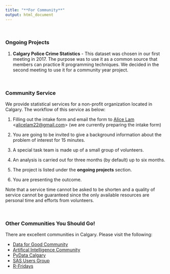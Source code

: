 ```yaml
---
title: "**For Community**"
output: html_document
---
```


<br>

### **Ongoing Projects**

1. **Calgary Police Crime Statistics** - This dataset was chosen in our first meeting in 2017.  The purpose was to use it as a common source that members can practice R programming techniques.  We decided in the second meeting to use it for a community year project.  


<br>


### **Community Service**

We provide statistical services for a non-profit organization located in Calgary.  The workflow of this service as below:

1. Filling out the intake form and email the form to [Alice Lam](https://www.linkedin.com/in/alice-lam-71796238/){target="_blank"} <<alicelam22@gmail.com>> (we are currently preparing the intake form)

2. You are going to be invited to give a background information about the problem of interest for 15 minutes. 

3. A special task team is made up of a small group of volunteers. 

4. An analysis is carried out for three months (by default) up to six months. 

5. The project is listed under the **ongoing projects** section.

6. You are presenting the outcome.  

Note that a service time cannot be asked to be shorten and a quality of service cannot be guaranteed since the only available resources are personal time and efforts from volunteers. 
    

<br>

### **Other Communities You Should Go!**   

There are excellent communities in Calgary.  Please visit the following: 

* [Data for Good Community](https://www.meetup.com/Data-for-Good-Calgary){target="_blank"}
* [Artifical Intelligence Community](https://www.meetup.com/meetup-group-wmHrkGoA){target="_blank"}
* [PyData Calgary](https://www.meetup.com/PyData-Calgary){target="_blank"}
* [SAS Users Group](https://www.sas.com/en_ca/user-groups/csug.html){target="_blank"}
* [R-Fridays](https://github.com/montoyah/R-Fridays){target="_blank"}

